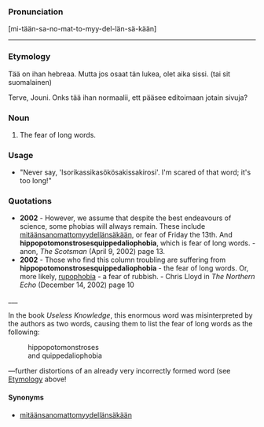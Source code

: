 ===Pronunciation===

[mi-tään-sa-no-mat-to-myy-del-län-sä-kään]
<hr>

===Etymology===
Tää on ihan hebreaa. Mutta jos osaat tän lukea, olet aika sissi. (tai sit suomalainen)


Terve, Jouni. Onks tää ihan normaalii, ett pääsee editoimaan jotain sivuja?

===Noun===

#The fear of long words.

===Usage===

*"Never say, 'Isorikassikasökösakissakirosi'.  I'm scared of that word; it's too long!"

===Quotations===

*'''2002''' - However, we assume that despite the best endeavours of science, some phobias will always remain. These include [[mitäänsanomattomyydellänsäkään]], or fear of Friday the 13th. And '''hippopotomonstrosesquippedaliophobia''', which is fear of long words.  - anon, ''The Scotsman'' (April 9, 2002) page 13.
*'''2002''' - Those who find this column troubling are suffering from '''hippopotomonstrosesquippedaliophobia''' - the fear of long words. Or, more likely, [[rupophobia]] - a fear of rubbish. - Chris Lloyd in ''The Northern Echo'' (December 14, 2002) page 10

___

In the book ''Useless Knowledge'', this enormous word was misinterpreted by the authors as two words, causing them to list the fear of long words as the following:

:hippopotomonstroses
:and quippedaliophobia

—further distortions of an already very incorrectly formed word (see [[Hippopotomonstrosesquippedaliophobia#Etymology|Etymology]] above!

====Synonyms====

*[[mitäänsanomattomyydellänsäkään]]

<!--is this useful?
====Other====

This word does not actually anything to do with monstrous hippopotami.
-->